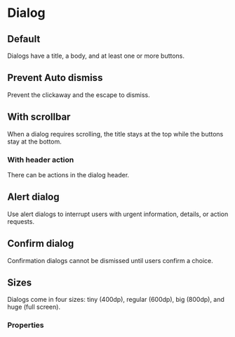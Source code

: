 # Dialog

## Default

Dialogs have a title, a body, and at least one or more buttons.

<DemoBlock demo="default" withThemeSwitcher />

## Prevent Auto dismiss

Prevent the clickaway and the escape to dismiss.

<DemoBlock demo="prevent-auto-dismiss" withThemeSwitcher />

## With scrollbar

When a dialog requires scrolling, the title stays at the top while the buttons stay at the bottom.

<DemoBlock demo="scrollable" withThemeSwitcher />

### With header action

There can be actions in the dialog header.

<DemoBlock demo="action" withThemeSwitcher />

## Alert dialog

Use alert dialogs to interrupt users with urgent information, details, or action requests.

<DemoBlock demo="alert" withThemeSwitcher />

## Confirm dialog

Confirmation dialogs cannot be dismissed until users confirm a choice.

<DemoBlock demo="confirm" withThemeSwitcher />

## Sizes

Dialogs come in four sizes: tiny (400dp), regular (600dp), big (800dp), and huge (full screen).

<DemoBlock demo="sizes" withThemeSwitcher />

### Properties

<PropTable component="Dialog" />
